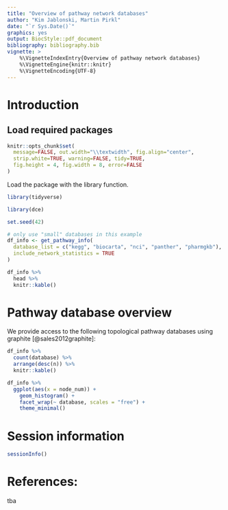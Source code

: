 ```yaml
---
title: "Overview of pathway network databases"
author: "Kim Jablonski, Martin Pirkl"
date: "`r Sys.Date()`"
graphics: yes
output: BiocStyle::pdf_document
bibliography: bibliography.bib
vignette: >
    %\VignetteIndexEntry{Overview of pathway network databases}
    %\VignetteEngine{knitr::knitr}
    %\VignetteEncoding{UTF-8}
---
```


# Introduction

## Load required packages

```r
knitr::opts_chunk$set(
  message=FALSE, out.width="\\textwidth", fig.align="center",
  strip.white=TRUE, warning=FALSE, tidy=TRUE,
  fig.height = 4, fig.width = 8, error=FALSE
)
```

Load the package with the library function.

```r
library(tidyverse)

library(dce)

set.seed(42)
```

```r
# only use "small" databases in this example
df_info <- get_pathway_info(
  database_list = c("kegg", "biocarta", "nci", "panther", "pharmgkb"),
  include_network_statistics = TRUE
)

df_info %>%
  head %>%
  knitr::kable()
```

# Pathway database overview

We provide access to the following topological pathway databases using graphite [@sales2012graphite]:

```r
df_info %>%
  count(database) %>%
  arrange(desc(n)) %>%
  knitr::kable()
```

```r
df_info %>%
  ggplot(aes(x = node_num)) +
    geom_histogram() +
    facet_wrap(~ database, scales = "free") +
    theme_minimal()
```

# Session information

```r
sessionInfo()
```

# References:

tba
